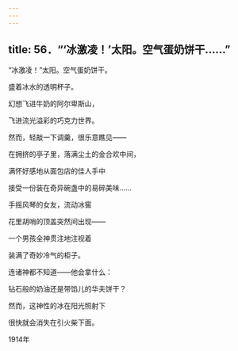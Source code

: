 ```yaml
---
---
---
```

title: 56．“‘冰激凌！’太阳。空气蛋奶饼干……”
---




“冰激凌！”太阳。空气蛋奶饼干。

盛着冰水的透明杯子。

幻想飞进牛奶的阿尔卑斯山，

飞进流光溢彩的巧克力世界。

然而，轻敲一下调羹，很乐意瞧见——

在拥挤的亭子里，落满尘土的金合欢中间，

满怀好感地从面包店的佳人手中

接受一份装在奇异碗盏中的易碎美味……

手摇风琴的女友，流动冰窖

花里胡哨的顶盖突然间出现——

一个男孩全神贯注地注视着

装满了奇妙冷气的柜子。

连诸神都不知道——他会拿什么：

钻石般的奶油还是带馅儿的华夫饼干？

然而，这神性的冰在阳光照射下

很快就会消失在引火柴下面。

1914年